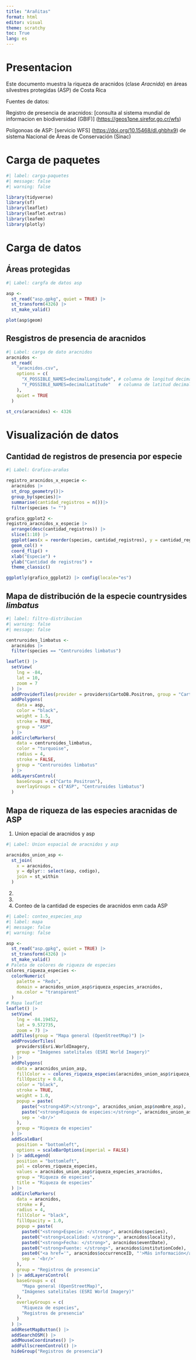 ---
title: "Arañitas"
format: html
editor: visual
theme: scratchy
toc: True 
lang: es
---

# Presentacion

Este documento muestra la riqueza de aracnidos (clase *Aracnida*) en áreas silvestres protegidas (ASP) de Costa Rica

Fuentes de datos:

Registro de presencia de aracnidos: \[consulta al sistema mundial de informacion en biodiversidad (GBIF)\] (<https://geos1pne.sirefor.go.cr/wfs>)

Poligonoas de ASP: \[servicio WFS\] (<https://doi.org/10.15468/dl.ghbhx9>) de sistema Nacional de Áreas de Conservación (Sinac)

# Carga de paquetes

```{r}
#| label: carga-paquetes 
#| message: false
#| warning: false

library(tidyverse)
library(sf)
library(leaflet)
library(leaflet.extras)
library(leafem)
library(plotly)

```

# Carga de datos

## Áreas protegidas

```{r}
#| Label: cargfa de datos asp

asp <-
  st_read("asp.gpkg", quiet = TRUE) |>
  st_transform(4326) |>
  st_make_valid()

plot(asp$geom)
```

## Resgistros de presencia de aracnidos

```{r}
#| Label: carga de dato aracnidos
aracnidos <-
  st_read(
    "aracnidos.csv",
    options = c(
      "X_POSSIBLE_NAMES=decimalLongitude", # columna de longitud decimal
      "Y_POSSIBLE_NAMES=decimalLatitude"   # columna de latitud decimal
    ),
    quiet = TRUE
  )

st_crs(aracnidos) <- 4326

```

# Visualización de datos

## Cantidad de registros de presencia por especie

```{r}
#| Label: Grafico-arañas

registro_aracnidos_x_especie <-
  aracnidos |>
  st_drop_geometry()|>
  group_by(species)|>
  summarise(cantidad_registros = n())|>
  filter(species != "")

grafico_ggplot2 <-
registro_aracnidos_x_especie |>
  arrange(desc(cantidad_registros)) |>
  slice(1:10) |>
  ggplot(aes(x = reorder(species, cantidad_registros), y = cantidad_registros)) + 
  geom_col() +
  coord_flip() +
  xlab("Especie") +
  ylab("Cantidad de registros") + 
  theme_classic()

ggplotly(grafico_ggplot2) |> config(locale="es")
```

## Mapa de distribución de la especie countrysides *limbatus*

```{r}
#| label: filtro-distribucion
#| warning: false
#| message: false

centruroides_limbatus <- 
  aracnidos |>
  filter(species == "Centruroides limbatus")
```

```{r}
leaflet() |>
  setView(
    lng = -84,
    lat = 10,
    zoom = 7
  ) |>
  addProviderTiles(provider = providers$CartoDB.Positron, group = "Carto Positron") |>
  addPolygons(
    data = asp,
    color = "black",
    weight = 1.5,
    stroke = TRUE,
    group = "ASP"
  ) |>
  addCircleMarkers(
    data = centruroides_limbatus,
    color = "turquoise",
    radius = 4,
    stroke = FALSE,
    group = "Centruroides limbatus"
  ) |>
  addLayersControl(
    baseGroups = c("Carto Positron"),
    overlayGroups = c("ASP", "Centruroides limbatus")
  )
```

## Mapa de riqueza de las especies aracnidas de ASP

1.  Union epacial de aracnidos y asp

```{r}
#| Label: Union espacial de aracnidos y asp 

aracnidos_union_asp <-
  st_join(
    x = aracnidos,
    y = dplyr:: select(asp, codigo),
    join = st_within
  )

```

2.  
3.  
4.  Conteo de la cantidad de especies de aracnidos enm cada ASP

```{r}
#| Label: conteo_especies_asp
#| label: mapa
#| message: false
#| warning: false

asp <-
  st_read("asp.gpkg", quiet = TRUE) |>
  st_transform(4326) |>
  st_make_valid()
# Paleta de colores de riqueza de especies
colores_riqueza_especies <-
  colorNumeric(
    palette = "Reds",
    domain = aracnidos_union_asp$riqueza_especies_aracnidos,
    na.color = "transparent"
  )
# Mapa leaflet
leaflet() |>
  setView(
    lng = -84.19452,
    lat = 9.572735,
    zoom = 7) |>
  addTiles(group = "Mapa general (OpenStreetMap)") |>
  addProviderTiles(
    providers$Esri.WorldImagery, 
    group = "Imágenes satelitales (ESRI World Imagery)"
  ) |> 
  addPolygons(
    data = aracnidos_union_asp,
    fillColor = ~ colores_riqueza_especies(aracnidos_union_asp$riqueza_especies_aracnidos),
    fillOpacity = 0.8,
    color = "black",
    stroke = TRUE,
    weight = 1.0,
    popup = paste(
      paste("<strong>ASP:</strong>", aracnidos_union_asp$nombre_asp),
      paste("<strong>Riqueza de especies:</strong>", aracnidos_union_asp$riqueza_especies_aracnidos),
      sep = '<br/>'
    ),
    group = "Riqueza de especies"
  ) |>
  addScaleBar(
    position = "bottomleft", 
    options = scaleBarOptions(imperial = FALSE)
  ) |> addLegend(
    position = "bottomleft",
    pal = colores_riqueza_especies,
    values = aracnidos_union_asp$riqueza_especies_aracnidos,
    group = "Riqueza de especies",
    title = "Riqueza de especies"
  ) |>
  addCircleMarkers(
    data = aracnidos,
    stroke = F,
    radius = 4,
    fillColor = "black",
    fillOpacity = 1.0,
    popup = paste(
      paste0("<strong>Especie: </strong>", aracnidos$species),
      paste0("<strong>Localidad: </strong>", aracnidos$locality),
      paste0("<strong>Fecha: </strong>", aracnidos$eventDate),
      paste0("<strong>Fuente: </strong>", aracnidos$institutionCode),
      paste0("<a href='", aracnidos$occurrenceID, "'>Más información</a>"),
      sep = '<br/>'
    ),    
    group = "Registros de presencia"
  ) |> addLayersControl(
    baseGroups = c(
      "Mapa general (OpenStreetMap)", 
      "Imágenes satelitales (ESRI World Imagery)"
    ),
    overlayGroups = c(
      "Riqueza de especies",
      "Registros de presencia"
    )
  ) |>
  addResetMapButton() |>
  addSearchOSM() |>
  addMouseCoordinates() |>
  addFullscreenControl() |>
  hideGroup("Registros de presencia")
```
